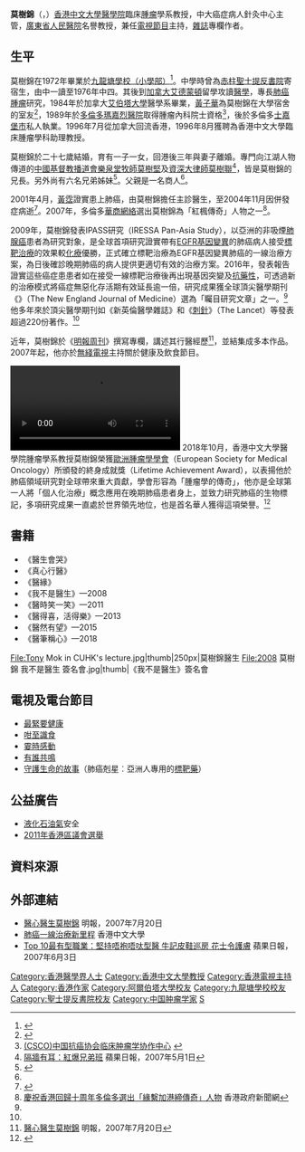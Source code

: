 {{Infobox person
| name                = Mok Shu Kam Tony<br>莫樹錦
| image               = 莫樹錦.jpg
| caption             = Yahoo 感情品牌大獎2014
| image_size          = 200px
| real_name           = 
| birth_date          = {{bya|1960|5}}
| place of birth      = {{BHKG}}
| death_date          = 
| death_place         = 
| death_cause         = 
| residence           = 
| nationality         = {{CNHK}}
| ancestor            =
| ethnicity           = [[漢族|漢族]]
| language            = 粵語、普通話、英語
| education           = [[艾伯塔大學|艾伯塔大學]]醫學系
| alma_mater          = [[九龍塘學校（小學部）|九龍塘學校（小學部）]]<br>[[聖士提反書院|聖士提反書院]]
| occupation          = [[醫生|醫生]]、[[節目主持|節目主持]]
| years_active        = 1989年至今
| era                 = 1980年代至今
| organization        = [[香港中文大學醫學院|香港中文大學醫學院]]<br>[[廣東省人民醫院|廣東省人民醫院]]
| parents             = 
| relatives           = 
| spouse              = 
| children            = 
| influences          = 
}}

'''莫樹錦'''（{{lang|en|Mok Shu Kam Tony}}，{{bd|1960年|5月|catIdx=M莫}}）[[香港中文大學醫學院|香港中文大學醫學院]]臨床[[腫瘤|腫瘤]]學系教授，中大癌症病人針灸中心主管，[[廣東省人民醫院|廣東省人民醫院]]名譽教授，兼任[[電視節目|電視節目]]主持，[[雜誌|雜誌]]專欄作者。

==生平==
莫樹錦在1972年畢業於[[九龍塘學校（小學部）|九龍塘學校（小學部）]]<ref>{{cite web |url=https://www.ktsps.edu.hk/8/05_3.html |title=1971-1972 第30屆畢業生 |last= |first= |date= |website= |publisher=九龍塘學校（小學部） |access-date=2020-10-18 |quote= |archive-date=2020-11-27 |archive-url=https://web.archive.org/web/20201127045204/https://www.ktsps.edu.hk/8/05_3.html |dead-url=no }}</ref>。中學時曾為[[赤柱|赤柱]][[聖士提反書院|聖士提反書院]]寄宿生，由中一讀至1976年中四。其後到[[加拿大|加拿大]][[艾德蒙頓|艾德蒙頓]]留學攻讀[[醫學|醫學]]，專長[[肺癌|肺癌]][[腫瘤|腫瘤]]研究，1984年於加拿大[[艾伯塔大學|艾伯塔大學]]醫學系畢業，[[黃子華|黃子華]]為莫樹錦在大學宿舍的室友<ref>{{Cite web |url=http://the-sun.on.cc/cnt/lifestyle/20091013/00481_002.html |title=莫樹錦 大夫自在美學 |access-date=2012-08-13 |archive-date=2020-05-16 |archive-url=https://web.archive.org/web/20200516113757/http://the-sun.on.cc/cnt/lifestyle/20091013/00481_002.html |dead-url=no }}</ref>，1989年於[[多倫多瑪嘉烈醫院|多倫多瑪嘉烈醫院]]取得腫瘤內科院士資格<ref>[http://www.csco.org.cn/hyzq/zjjs/moshujin.htm (CSCO)中国抗癌协会临床肿瘤学协作中心] {{webarchive|url=https://web.archive.org/web/20081006204039/http://www.csco.org.cn/hyzq/zjjs/moshujin.htm |date=2008-10-06 }}</ref>，後於多倫多[[士嘉堡市|士嘉堡市]]私人執業。1996年7月從加拿大回流香港，1996年8月獲聘為香港中文大學臨床腫瘤學科助理教授。

莫樹錦於二十七歲結婚，育有一子一女，回港後三年與妻子離婚。專門向江湖人物傳道的[[中國基督教播道會|中國基督教播道會]][[樂泉堂|樂泉堂]][[牧師|牧師]][[莫樹堅|莫樹堅]]及[[資深大律師|資深大律師]][[莫樹聯|莫樹聯]]<ref>[http://hk.apple.nextmedia.com/template/apple/art_main.php?iss_id=20070501&sec_id=4104&subsec_id=15333&art_id=7055671&cat_id=45&coln_id=20 隔牆有耳：紅爆兄弟班] 蘋果日報，2007年5月1日</ref>，皆是莫樹錦的兄長。另外尚有六名兄弟姊妹<ref name="EAT PLAY LOVE 莫樹錦">{{cite web |url=https://arnoldii.wordpress.com/2012/11/07/%E8%8E%AB%E6%A8%B9%E9%8C%A6%E3%80%8A%E5%A3%B9%E5%91%A8%E5%88%8A%E3%80%8B1089%E6%9C%9F%E5%B0%88%E8%A8%AA/ |title=EAT PLAY LOVE 莫樹錦 |last= |first= |date=2011-01-20 |website= |publisher=壹周刊 第1089期 |access-date=2020-10-18 |quote= |archive-date=2021-12-27 |archive-url=https://web.archive.org/web/20211227180042/https://arnoldii.wordpress.com/2012/11/07/%e8%8e%ab%e6%a8%b9%e9%8c%a6%e3%80%8a%e5%a3%b9%e5%91%a8%e5%88%8a%e3%80%8b1089%e6%9c%9f%e5%b0%88%e8%a8%aa/ |dead-url=no }}</ref>。父親是一名商人<ref name="EAT PLAY LOVE 莫樹錦" />。

2001年4月，[[黃霑|黃霑]]證實患上肺癌，由莫樹錦擔任主診醫生，至2004年11月因併發症病逝<ref>{{Cite web |url=http://www.southcn.com/ent/zhuanti2/hz/news/200411250563.htm |title=黃霑笑對癌魔笑傲江湖 曾說得病令我學會感恩 |access-date=2009-07-01 |archive-date=2016-03-05 |archive-url=https://web.archive.org/web/20160305022849/http://www.southcn.com/ent/zhuanti2/hz/news/200411250563.htm |dead-url=no }}</ref>。2007年，多倫多[[華商網絡|華商網絡]]選出莫樹錦為「紅楓傳奇」人物之一<ref>[http://www.info.gov.hk/gia/general/200709/22/P200709220055.htm 慶祝香港回歸十周年多倫多選出「緣繫加港締傳奇」人物] {{Wayback|url=http://www.info.gov.hk/gia/general/200709/22/P200709220055.htm |date=20191112105251 }} 香港政府新聞網</ref>。

2009年，莫樹錦發表IPASS研究（IRESSA Pan-Asia Study），以亞洲的非吸煙[[肺腺癌|肺腺癌]]患者為研究對象，是全球首項研究證實帶有[[EGFR|EGFR]][[基因|基因]][[變異|變異]]的肺癌病人接受[[標靶治療|標靶治療]]的效果較[[化療|化療]]優勝，正式確立標靶治療為EGFR基因變異肺癌的一線治療方案，為日後確診晚期肺癌的病人提供更適切有效的治療方案。2016年，發表報告證實這些癌症患患者如在接受一線標靶治療後再出現基因突變及[[抗藥性|抗藥性]]，可透過新的治療模式將癌症無惡化存活期有效延長逾一倍，研究成果獲全球頂尖醫學期刊《{{tsl|en|The New England Journal of Medicine|新英倫醫學雜誌}}》（The New England Journal of Medicine）選為「矚目研究文章」之一。<ref name="終身成就獎"/>他多年來於頂尖醫學期刊如《新英倫醫學雜誌》和《[[刺針|刺針]]》（The Lancet）等發表超過220份著作。<ref name="終身成就獎"/>

近年，莫樹錦於《[[明報周刊|明報周刊]]》撰寫專欄，講述其行醫經歷<ref>[http://ol.mingpao.com/cfm/Archive1.cfm?File=20070720/sac01/yia1.txt 醫心醫生莫樹錦] {{Wayback|url=http://ol.mingpao.com/cfm/Archive1.cfm?File=20070720%2Fsac01%2Fyia1.txt |date=20191201151745 }} 明報，2007年7月20日</ref>，並結集成多本作品。2007年起，他亦於[[無綫電視|無綫電視]]主持關於健康及飲食節目。

[[File:2020年10月19日_“肿瘤学巨人”莫树锦：中国研究者也能改变世界.webm|2020年10月19日 “肿瘤学巨人”莫树锦：中国研究者也能改变世界]]
2018年10月，香港中文大學醫學院腫瘤學系教授莫樹錦榮獲[[歐洲腫瘤學學會|歐洲腫瘤學學會]]（European Society for Medical Oncology）所頒發的終身成就獎（Lifetime Achievement Award），以表揚他於肺癌領域研究對全球帶來重大貢獻，學會形容為「腫瘤學的傳奇」，他亦是全球第一人將「個人化治療」概念應用在晚期肺癌患者身上，並致力研究肺癌的生物標記，多項研究成果一直處於世界領先地位，也是首名華人獲得這項榮譽。<ref name="終身成就獎">{{cite web |title=莫樹錦教授獲歐洲腫瘤學會頒發「終身成就獎」  全球第一人將晚期肺癌治療「個人化」　被譽為「腫瘤學傳奇」 |url=https://www.cpr.cuhk.edu.hk/tc/press_detail.php?id=2885&t=莫樹錦教授獲歐洲腫瘤學會頒發-終身成就獎-全球第一人將晚期肺癌治療-個人化-被譽為-腫瘤學傳奇&id=2885&t=莫樹錦教授獲歐洲腫瘤學會頒發-終身成就獎-全球第一人將晚期肺癌治療-個人化-被譽為-腫瘤學傳奇 |publisher=香港中文大學 傳訊及公共關係處 新聞稿 |date=2018-10-28 |accessdate=2018-11-07 |archive-date=2019-08-24 |archive-url=https://web.archive.org/web/20190824200605/https://www.cpr.cuhk.edu.hk/tc/press_detail.php?id=2885&t=%E8%8E%AB%E6%A8%B9%E9%8C%A6%E6%95%99%E6%8E%88%E7%8D%B2%E6%AD%90%E6%B4%B2%E8%85%AB%E7%98%A4%E5%AD%B8%E6%9C%83%E9%A0%92%E7%99%BC-%E7%B5%82%E8%BA%AB%E6%88%90%E5%B0%B1%E7%8D%8E-%E5%85%A8%E7%90%83%E7%AC%AC%E4%B8%80%E4%BA%BA%E5%B0%87%E6%99%9A%E6%9C%9F%E8%82%BA%E7%99%8C%E6%B2%BB%E7%99%82-%E5%80%8B%E4%BA%BA%E5%8C%96-%E8%A2%AB%E8%AD%BD%E7%82%BA-%E8%85%AB%E7%98%A4%E5%AD%B8%E5%82%B3%E5%A5%87&id=2885&t=%E8%8E%AB%E6%A8%B9%E9%8C%A6%E6%95%99%E6%8E%88%E7%8D%B2%E6%AD%90%E6%B4%B2%E8%85%AB%E7%98%A4%E5%AD%B8%E6%9C%83%E9%A0%92%E7%99%BC-%E7%B5%82%E8%BA%AB%E6%88%90%E5%B0%B1%E7%8D%8E-%E5%85%A8%E7%90%83%E7%AC%AC%E4%B8%80%E4%BA%BA%E5%B0%87%E6%99%9A%E6%9C%9F%E8%82%BA%E7%99%8C%E6%B2%BB%E7%99%82-%E5%80%8B%E4%BA%BA%E5%8C%96-%E8%A2%AB%E8%AD%BD%E7%82%BA-%E8%85%AB%E7%98%A4%E5%AD%B8%E5%82%B3%E5%A5%87 |dead-url=no }}</ref>

==書籍==
*《醫生會哭》
*《真心行醫》
*《醫緣》
*《我不是醫生》—2008
*《醫時笑一笑》—2011
*《醫得喜，活得樂》—2013
*《醫然有望》—2015
*《醫筆稱心》—2018

<gallery class="center">
File:Tony Mok in CUHK's lecture.jpg|thumb|250px|莫樹錦醫生
File:2008 莫樹錦 我不是醫生 簽名會.jpg|thumb|《我不是醫生》簽名會
</gallery>

==電視及電台節目==
*[[最緊要健康|最緊要健康]]
*[[咁至識食|咁至識食]]
*[[霎時感動|霎時感動]]
*[[有誰共鳴|有誰共鳴]]
*[[守護生命的故事|守護生命的故事]]（肺癌剋星︰亞洲人專用的[[標靶治療|標靶藥]]）

==公益廣告==
*[[液化石油氣|液化石油氣]]安全
*[[2011年香港區議會選舉|2011年香港區議會選舉]]

==資料來源==
{{reflist}}

==外部連結==
*[http://ol.mingpao.com/cfm/Archive1.cfm?File=20070720/sac01/yia1.txt 醫心醫生莫樹錦] {{Wayback|url=http://ol.mingpao.com/cfm/Archive1.cfm?File=20070720%2Fsac01%2Fyia1.txt |date=20191201151745 }} 明報，2007年7月20日
*[https://web.archive.org/web/20090424010053/http://www.med.cuhk.edu.hk/v7/Doc/press/2008/080919Press%20Release_Oncology_Eng%20n%20chi_v3.pdf 肺癌一線治療新里程] 香港中文大學
*[http://hk.apple.nextmedia.com/template/apple_sub/art_main.php?iss_id=20070603&sec_id=38163&art_id=7169163  Top 10最有型職業：堅持唔袍唔呔型醫 牛記皮鞋巡房 花士令護膚] 蘋果日報，2007年6月3日

{{DEFAULTSORT:M}}
[[Category:香港醫學界人士|Category:香港醫學界人士]]
[[Category:香港中文大學教授|Category:香港中文大學教授]]
[[Category:香港電視主持人|Category:香港電視主持人]]
[[Category:香港作家|Category:香港作家]]
[[Category:阿爾伯塔大學校友|Category:阿爾伯塔大學校友]]
[[Category:九龍塘學校校友|Category:九龍塘學校校友]]
[[Category:聖士提反書院校友|Category:聖士提反書院校友]]
[[Category:中国肿瘤学家|Category:中国肿瘤学家]]
[[Category:莫姓|S]]